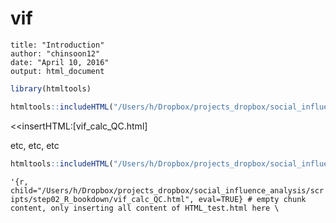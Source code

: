 # vif {#vif}
```
title: "Introduction"
author: "chinsoon12"
date: "April 10, 2016"
output: html_document
```

```r
library(htmltools)
```
```r
htmltools::includeHTML("/Users/h/Dropbox/projects_dropbox/social_influence_analysis/scripts/step02_R_bookdown/vif_calc_QC.html")
```

<<insertHTML:[vif_calc_QC.html]

etc, etc, etc

```r
htmltools::includeHTML("/Users/h/Dropbox/projects_dropbox/social_influence_analysis/scripts/step02_R_bookdown/vif_calc_QC.html")
```

```'{r, child="/Users/h/Dropbox/projects_dropbox/social_influence_analysis/scripts/step02_R_bookdown/vif_calc_QC.html", eval=TRUE}
# empty chunk content, only inserting all content of HTML_test.html here
\```
